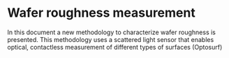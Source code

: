 # Wafer roughness measurement 

In this document a new methodology to characterize wafer roughness is presented. This methodology uses a scattered light sensor that enables optical, contactless measurement of different types of surfaces (Optosurf)

\newpage